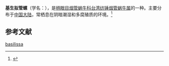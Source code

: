 {{Speciesbox
 | genus = Hemiphaedusa
| species = basilissa
 | authority = (Schmacker et Boettger, 1894)
}}
'''基生拟管螺'''（学名：''{{lang|la|Hemiphaedusa basilissa}}''），是[[柄眼目|柄眼目]][[烟管蜗牛科|烟管蜗牛科]][[台湾纺锤烟管蜗牛属|台湾纺锤烟管蜗牛属]]的一种。主要分布于[[中国大陆|中国大陆]]，常栖息在阴暗潮湿和多腐殖质的环境。<ref>{{cite web|url=http://shell.sinica.edu.tw/chinese/shellbase_detail.php?science_no=6045|title=国际贝库：基生拟管螺|publisher=台湾贝类资料库|accessdate=2009-08-11|archive-date=2016-03-04|archive-url=https://web.archive.org/web/20160304110946/http://shell.sinica.edu.tw/chinese/shellbase_detail.php?science_no=6045|dead-url=no}}</ref>

== 参考文献 ==
{{reflist}}
{{Taxonbar|from=Q10930313}}

[[Category:台湾纺锤烟管蜗牛属|basilissa]]